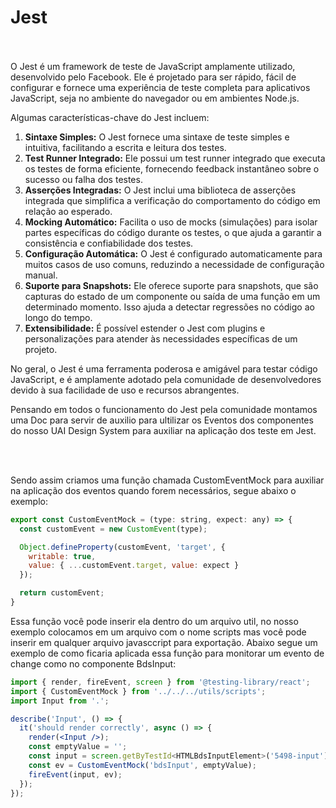 
<Meta title="Integrações/Jest" />


# Jest

<br></br>
O Jest é um framework de teste de JavaScript amplamente utilizado, desenvolvido pelo Facebook. Ele é projetado para ser rápido, fácil de configurar e fornece uma experiência de teste completa para aplicativos JavaScript, seja no ambiente do navegador ou em ambientes Node.js.

Algumas características-chave do Jest incluem:

<ol>
  <li><strong>Sintaxe Simples:</strong> O Jest fornece uma sintaxe de teste simples e intuitiva, facilitando a escrita e leitura dos testes.</li>
  <li><strong>Test Runner Integrado:</strong> Ele possui um test runner integrado que executa os testes de forma eficiente, fornecendo feedback instantâneo sobre o sucesso ou falha dos testes.</li>
  <li><strong>Asserções Integradas:</strong> O Jest inclui uma biblioteca de asserções integrada que simplifica a verificação do comportamento do código em relação ao esperado.</li>
  <li><strong>Mocking Automático:</strong> Facilita o uso de mocks (simulações) para isolar partes específicas do código durante os testes, o que ajuda a garantir a consistência e confiabilidade dos testes.</li>
  <li><strong>Configuração Automática:</strong> O Jest é configurado automaticamente para muitos casos de uso comuns, reduzindo a necessidade de configuração manual.</li>
  <li><strong>Suporte para Snapshots:</strong> Ele oferece suporte para snapshots, que são capturas do estado de um componente ou saída de uma função em um determinado momento. Isso ajuda a detectar regressões no código ao longo do tempo.</li>
  <li><strong>Extensibilidade:</strong> É possível estender o Jest com plugins e personalizações para atender às necessidades específicas de um projeto.</li>
</ol>

No geral, o Jest é uma ferramenta poderosa e amigável para testar código JavaScript, e é amplamente adotado pela comunidade de desenvolvedores devido à sua facilidade de uso e recursos abrangentes.

Pensando em todos o funcionamento do Jest pela comunidade montamos uma Doc para servir de auxilio para ultilizar os Eventos dos componentes do nosso UAI Design System para auxiliar na aplicação dos teste em Jest.

<br></br>

Sendo assim criamos uma função chamada CustomEventMock para auxiliar na aplicação dos eventos quando forem necessários, segue abaixo o exemplo:

```jsx
export const CustomEventMock = (type: string, expect: any) => {
  const customEvent = new CustomEvent(type);

  Object.defineProperty(customEvent, 'target', {
    writable: true,
    value: { ...customEvent.target, value: expect }
  });

  return customEvent;
}
```
Essa função você pode inserir ela dentro do um arquivo util, no nosso exemplo colocamos em um arquivo com o nome scripts mas você pode inserir em qualquer arquivo javasccript para exportação. Abaixo segue um exemplo de como ficaria aplicada essa função para monitorar um evento de change como no componente BdsInput:

```jsx
import { render, fireEvent, screen } from '@testing-library/react';
import { CustomEventMock } from '../../../utils/scripts';
import Input from '.';

describe('Input', () => {
  it('should render correctly', async () => {
    render(<Input />);
    const emptyValue = '';
    const input = screen.getByTestId<HTMLBdsInputElement>('5498-input');
    const ev = CustomEventMock('bdsInput', emptyValue);
    fireEvent(input, ev);      
  });
});
```
